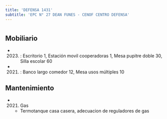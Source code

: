 ```yaml
---
title: 'DEFENSA 1431'
subtitle: 'EPC N° 27 DEAN FUNES - CENOF CENTRO DEFENSA'
---
```


#


## Mobiliario

*  (2023) : Escritorio 1, Estación movil cooperadoras 1, Mesa pupitre doble 30, Silla escolar 60 

*  (2021) : Banco largo comedor 12, Mesa usos múltiples 10 





## Mantenimiento

*  (2021) Gas 
    + Termotanque casa casera, adecuacion de reguladores de gas



